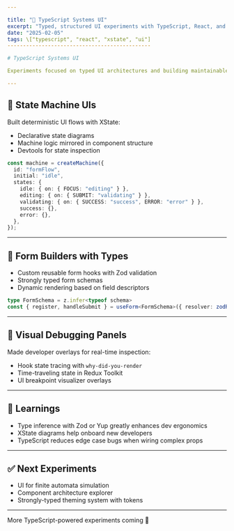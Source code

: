 ```yaml
---

title: "🧪 TypeScript Systems UI"
excerpt: "Typed, structured UI experiments with TypeScript, React, and state machines."
date: "2025-02-05"
tags: \["typescript", "react", "xstate", "ui"]
----------------------------------------------

# TypeScript Systems UI

Experiments focused on typed UI architectures and building maintainable, predictable state-driven UIs with TypeScript.

---
```


## 🧭 State Machine UIs

Built deterministic UI flows with XState:

* Declarative state diagrams
* Machine logic mirrored in component structure
* Devtools for state inspection

```ts
const machine = createMachine({
  id: "formFlow",
  initial: "idle",
  states: {
    idle: { on: { FOCUS: "editing" } },
    editing: { on: { SUBMIT: "validating" } },
    validating: { on: { SUCCESS: "success", ERROR: "error" } },
    success: {},
    error: {},
  },
});
```

---

## 🧪 Form Builders with Types

* Custom reusable form hooks with Zod validation
* Strongly typed form schemas
* Dynamic rendering based on field descriptors

```ts
type FormSchema = z.infer<typeof schema>
const { register, handleSubmit } = useForm<FormSchema>({ resolver: zodResolver(schema) });
```

---

## 🔬 Visual Debugging Panels

Made developer overlays for real-time inspection:

* Hook state tracing with `why-did-you-render`
* Time-traveling state in Redux Toolkit
* UI breakpoint visualizer overlays

---

## 🧠 Learnings

* Type inference with Zod or Yup greatly enhances dev ergonomics
* XState diagrams help onboard new developers
* TypeScript reduces edge case bugs when wiring complex props

---

## ✅ Next Experiments

* UI for finite automata simulation
* Component architecture explorer
* Strongly-typed theming system with tokens

---

More TypeScript-powered experiments coming 🔧

